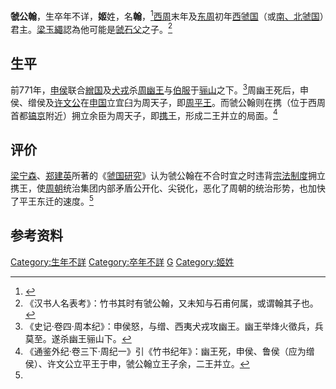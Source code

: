 {{先秦人物信息框
|名称=虢公翰
|姓=姬
|名=翰
|时代=周朝
|国家=西虢国（或南、北虢国）
|身份=西虢国君主（或南、北虢国君主）
|父=一说为虢石父
}}

'''虢公翰'''，生卒年不详，'''姬'''姓，名'''翰'''，<ref name="虢国">{{cite book|author=梁宁森、郑建英|coauthors= |title=《虢国研究》|year=2007年6月|publisher=河南人民出版社|location= |isbn=9787215062559}}</ref>[[西周|西周]]末年及[[东周|东周]]初年[[西虢国|西虢国]]（或[[南、北虢国|南、北虢国]]）君主。[[梁玉繩|梁玉繩]]認為他可能是[[虢石父|虢石父]]之子。<ref>《汉书人名表考》：竹书其时有虢公翰，又未知与石甫何属，或谓翰其子也。</ref>

== 生平 ==
前771年，[[申侯_(周幽王时期)|申侯]]联合[[繒国|繒国]]及[[犬戎|犬戎]]杀[[周幽王|周幽王]]与[[伯服|伯服]]于[[骊山|骊山]]之下。<ref>《史记·卷四·周本纪》：申侯怒，与缯、西夷犬戎攻幽王。幽王举烽火徵兵，兵莫至。遂杀幽王骊山下。</ref>周幽王死后，申侯、缯侯及[[许文公|许文公]]在[[申国|申国]]立宜臼为周天子，即[[周平王|周平王]]。而虢公翰则在携（位于西周首都[[镐京|镐京]]附近）拥立余臣为周天子，即[[携王|携王]]，形成二王并立的局面。<ref>《通鉴外纪·卷三下·周纪一》引《竹书纪年》：幽王死，申侯、鲁侯（应为缯侯）、许文公立平王于申，虢公翰立王子余，二王并立。</ref>

== 评价 ==
[[梁宁森|梁宁森]]、[[郑建英|郑建英]]所著的《[[虢国研究|虢国研究]]》认为虢公翰在不合时宜之时违背[[宗法制度|宗法制度]]拥立携王，使[[周朝|周朝]]统治集团内部矛盾公开化、尖锐化，恶化了周朝的统治形势，也加快了平王东迁的速度。<ref name="虢国"/>

== 参考资料 ==
{{reflist|2}}

{{中国皇帝|[[虢石父|虢石父]]|[[虢公忌父|虢公忌父]] |[[虢國|虢國]]君主|}}

[[Category:生年不詳|Category:生年不詳]]
[[Category:卒年不詳|Category:卒年不詳]]
[[Category:虢国君主|G]]
[[Category:姬姓|Category:姬姓]]